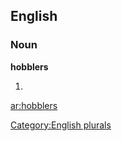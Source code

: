 
==English==

===Noun===
'''hobblers'''

# {{plural of|[[hobbler]]}}

[[Category:English plurals]]

[[ar:hobblers]]